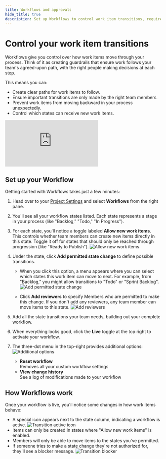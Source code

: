 ```yaml
---
title: Workflows and approvals
hide_title: true
description: Set up Workflows to control work item transitions, require approval from specific reviewers, and ensure work follows your team's established processes.
---
```



<div className="tag-wrapper">
  <h1>Control your work item transitions</h1>
  <Tags tags={[{ name: "Business", link: "https://plane.so/pricing", additionalClass: "business" }]} />
</div>

Workflows give you control over how work items move through your process. Think of it as creating guardrails that ensure work follows your team's agreed-upon path, with the right people making decisions at each step.

This means you can:

- Create clear paths for work items to follow.
- Ensure important transitions are only made by the right team members.
- Prevent work items from moving backward in your process unexpectedly.
- Control which states can receive new work items.

<div style={{ position: "relative", paddingBottom: "calc(56.67989417989418% + 41px)", height: "0", width: "100%" }}>
  <iframe
    src="https://demo.arcade.software/F2dAIS5BLVXcbgWUCQgl?embed&embed_mobile=tab&embed_desktop=inline&show_copy_link=true"
    frameborder="0"
    loading="lazy"
    webkitallowfullscreen
    mozallowfullscreen
    allowfullscreen
    style={{ position: "absolute", top: "0", left: "0", width: "100%", height: "100%", colorScheme: "light" }}
    title="Set up your workspace"
  ></iframe>
</div>

## Set up your Workflow

Getting started with Workflows takes just a few minutes:

1. Head over to your [Project Settings](https://docs.plane.so/core-concepts/projects/overview#configure-project-settings) and select **Workflows** from the right pane.

2. You'll see all your workflow states listed. Each state represents a stage in your process (like "Backlog," "Todo," "In Progress").

3. For each state, you'll notice a toggle labeled **Allow new work items**. This controls whether team members can create new items directly in this state. Toggle it off for states that should only be reached through progression (like "Ready to Publish").
   ![Allow new work items](https://media.docs.plane.so/workflows/allow-new-work-items.webp#center)

4. Under the state, click **Add permitted state change** to define possible transitions.
   - When you click this option, a menu appears where you can select which states this work item can move to next. For example, from "Backlog," you might allow transitions to "Todo" or "Sprint Backlog".
     ![Add permitted state change](https://media.docs.plane.so/workflows/add-state-change.webp#center)

   - Click **Add reviewers** to specify Members who are permitted to make this change. If you don't add any reviewers, any team member can move items to this state.
     ![Add reviewers](https://media.docs.plane.so/workflows/add-reviewers.webp#center)

5. Add all the state transitions your team needs, building out your complete workflow.

6. When everything looks good, click the **Live** toggle at the top right to activate your workflow.

7. The three-dot menu in the top-right provides additional options:
   ![Additional options](https://media.docs.plane.so/workflows/additional-options.webp#center)
   - **Reset workflow**  
     Removes all your custom workflow settings
   - **View change history**  
     See a log of modifications made to your workflow

## How Workflows work

Once your workflow is live, you'll notice some changes in how work items behave:

- A special icon appears next to the state column, indicating a workflow is active.
  ![Transition active icon](https://media.docs.plane.so/workflows/transition-change-icon.webp#center)
- Items can only be created in states where "Allow new work items" is enabled.
- Members will only be able to move items to the states you've permitted.
- If someone tries to make a state change they're not authorized for, they'll see a blocker message.
  ![Transition blocker](https://media.docs.plane.so/workflows/transition-blocker.webp#center)
